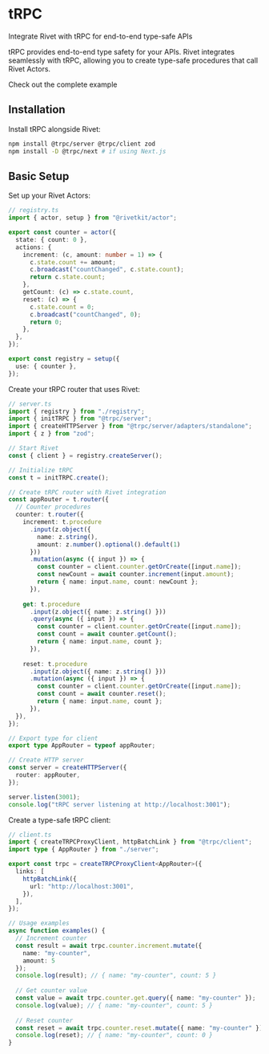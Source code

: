 # tRPC

Integrate Rivet with tRPC for end-to-end type-safe APIs

tRPC provides end-to-end type safety for your APIs. Rivet integrates seamlessly with tRPC, allowing you to create type-safe procedures that call Rivet Actors.

<CardGroup>
<Card title="View Example on GitHub" icon="github" href="https://github.com/rivet-gg/rivetkit/tree/main/examples/trpc">
	Check out the complete example
</Card>
</CardGroup>

## Installation

Install tRPC alongside Rivet:

```bash
npm install @trpc/server @trpc/client zod
npm install -D @trpc/next # if using Next.js
```

## Basic Setup

<Steps>
<Step title="Create Your Registry">
Set up your Rivet Actors:

```typescript
// registry.ts
import { actor, setup } from "@rivetkit/actor";

export const counter = actor({
  state: { count: 0 },
  actions: {
    increment: (c, amount: number = 1) => {
      c.state.count += amount;
      c.broadcast("countChanged", c.state.count);
      return c.state.count;
    },
    getCount: (c) => c.state.count,
    reset: (c) => {
      c.state.count = 0;
      c.broadcast("countChanged", 0);
      return 0;
    },
  },
});

export const registry = setup({
  use: { counter },
});
```
</Step>

<Step title="Create tRPC Router">
Create your tRPC router that uses Rivet:

```typescript
// server.ts
import { registry } from "./registry";
import { initTRPC } from "@trpc/server";
import { createHTTPServer } from "@trpc/server/adapters/standalone";
import { z } from "zod";

// Start Rivet
const { client } = registry.createServer();

// Initialize tRPC
const t = initTRPC.create();

// Create tRPC router with Rivet integration
const appRouter = t.router({
  // Counter procedures
  counter: t.router({
    increment: t.procedure
      .input(z.object({ 
        name: z.string(),
        amount: z.number().optional().default(1) 
      }))
      .mutation(async ({ input }) => {
        const counter = client.counter.getOrCreate([input.name]);
        const newCount = await counter.increment(input.amount);
        return { name: input.name, count: newCount };
      }),
    
    get: t.procedure
      .input(z.object({ name: z.string() }))
      .query(async ({ input }) => {
        const counter = client.counter.getOrCreate([input.name]);
        const count = await counter.getCount();
        return { name: input.name, count };
      }),
    
    reset: t.procedure
      .input(z.object({ name: z.string() }))
      .mutation(async ({ input }) => {
        const counter = client.counter.getOrCreate([input.name]);
        const count = await counter.reset();
        return { name: input.name, count };
      }),
  }),
});

// Export type for client
export type AppRouter = typeof appRouter;

// Create HTTP server
const server = createHTTPServer({
  router: appRouter,
});

server.listen(3001);
console.log("tRPC server listening at http://localhost:3001");
```
</Step>

<Step title="Frontend Client">
Create a type-safe tRPC client:

```typescript
// client.ts
import { createTRPCProxyClient, httpBatchLink } from "@trpc/client";
import type { AppRouter } from "./server";

export const trpc = createTRPCProxyClient<AppRouter>({
  links: [
    httpBatchLink({
      url: "http://localhost:3001",
    }),
  ],
});

// Usage examples
async function examples() {
  // Increment counter
  const result = await trpc.counter.increment.mutate({ 
    name: "my-counter", 
    amount: 5 
  });
  console.log(result); // { name: "my-counter", count: 5 }
  
  // Get counter value
  const value = await trpc.counter.get.query({ name: "my-counter" });
  console.log(value); // { name: "my-counter", count: 5 }
  
  // Reset counter
  const reset = await trpc.counter.reset.mutate({ name: "my-counter" });
  console.log(reset); // { name: "my-counter", count: 0 }
}
```
</Step>
</Steps>

